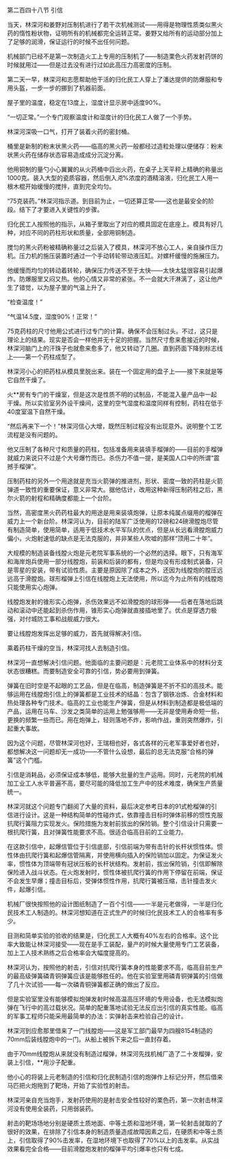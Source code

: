 

第二百四十八节 引信

当天，林深河和姜野对压制机进行了若干次机械测试――用得是物理性质类似黑火药的惰性粉状物，证明所有的机械都完全运转正常。姜野又给所有的运动部分加上了足够的润滑，保证运行的时候不出任何问题。

机械部门已经不是第一次制造火工上专用的压制机了――制造栗色火药发射药饼的时候就用过――但是过去没有进行过如此高压力高密度的压制。

第二天一早，林深河和志愿帮助他干活的归化民工人穿上了潘达提供的防爆服和专用头盔，一步一步的挪到了机器前面。

屋子里的温度，稳定在13度上，湿度计显示房中适度90%。

“一切正常。”一个专门观察温度计和湿度计的归化民工人做了一个手势。

林深河深吸一口气，打开了装着火药的密封桶。

桶里是新制的粉末状黑火药――临高的黑火药一般都经过造粒处理以便储存：粉末状黑火药在储存状态容易造成成分沉淀分离。

他用铜制的量勺小心翼翼的从火药桶中舀出火药，在桌子上天平秤上精确的称量出1000克。装入大型的瓷质容器，然后倒入*克*%浓度的酒精溶液，归化民工人用一根木棍开始缓慢的搅拌，直到完全均匀。

“75克装药。”林深河指示道。到目前为止，一切还算正常――这也是最安全的阶段。结下了才要进入关键性的步骤。

归化民工人按照他的指示，从箱子里取出了对应的模具固定在底座上。模具有好几种，对应不同的药柱形状和质量，全部用铜制造。

搅匀的黑火药粉被精确称量过之后装入了模具，林深河不放心工人，亲自操作压力机。压力机的施压装置时通过一个手动转轮带动液压缸。对螺杆缓慢的施展压力。

他缓慢而均匀的转动着转轮，确保压力传送不至于太快――太快太猛很容易引起爆炸。防爆服里又闷又热。他的心情又非常的紧张。不一会就大汗淋漓了，这让他产生了错觉，以为屋子里的气温上升了。

“检查温度！”

“气温14.5度，湿度90%！正常！”

75克药柱的尺寸他用公式进行过专门的计算。确保不会压制过头。不过，这只是理论上的结果。现实是否会一样他并无十足的把握。当然尺寸愈来愈接近的时候，林深河脑门上的汗珠子也就愈来愈多了，他又转动了几圈。直到药面下降到标志线上――第一个药柱成型了。

林深河小心的把药柱从模具里脱出来。装在一个固定用的盘子上――接下来就是等它自然干燥了。

火**房有专门的干燥室，但是这次是性质不明的试制品，不能混入量产品中一起干燥。所以实验室另外设干燥间，这里的空气湿度和温度同样有控制，药柱在低于40度室温下自然干燥。

“然后再来下一个！”林深河信心大增，既然压制过程没有出现意外。说明整个工艺流程是没有问题的。

他又压制了各种尺寸和质量的药柱，包括准备用来装填手榴弹的――目前的手榴弹就威力来说只不过是个大号爆竹而已。杀伤力不值一提，是美国人口中的所谓“震撼手榴弹”。

压制药柱的另外一个用途就是充当火箭弹的推进剂，形状、密度一致的药柱是火箭弹道一致性的重要保证，意义非常大。据他估计，改用这种新得压制药柱之后，黑尔火箭的射程和精确度都能上一个台阶。

当然，高密度黑火药药柱最大的用途是用来装填炮弹，让原本纯属点缀用的榴弹在威力上一个新台阶。林深河认为，目前的陆军广泛使用的12磅和24磅滑膛炮尽管有制造简单，使用简单，适用于低技术水平军队的优点，但是从长远看滑膛炮威力偏小，火炮射速低的缺点是无法克服的，并非某些人吹嘘的那样“顶用二十年”。

大规模的制造装备线膛火炮是元老院军事系统的一个必然的选择。眼下，只有海军和海岸炮兵使用一部分线膛炮，前装和后装的都有，但是均没有形成制式装备，只是零星的安装，带有试验性质。主要是原因除了成本之外，还因为线膛炮的膛压远远高于滑膛炮。球形榴弹上引信在线膛炮上无法使用，所以迄今为止所有的线膛炮只能使用实心炮弹。

线膛炮发射的锥形实心炮弹，杀伤效果远不如滑膛炮的球形弹――后者在落地后跳动和滚动中还能起到杀伤作用，锥形实心炮弹就直接插地里了。优点是穿透力极强，对付城防工事和战舰威力很大。

要让线膛炮发挥出足够的威力，首先就得解决引信。

乘着药柱干燥的空当，林深河找人去制造引信。

林深河一直想解决引信问题。他面临的主要问题是：元老院工业体系中的材料分支状态很糟糕。而要制造安全可靠的引信，势必要用到弹簧。

弹簧在旧时空是不起眼的工艺品，但是在临高，制造弹簧是不折不扣的高技术。能够运用在线膛炮引信上的弹簧都是工业技术的结晶：包含了钢铁冶炼、合金材料和热处理各种专门技术。临高的工业也能生产弹簧，但是从材料到制造都是极低端的产品，运用在马车、沙发之类简单的运用上勉强够用――无非是使用寿命短一些，更换的频繁一些而已。用在炮弹上，轻则落地不炸，影响作战，重则突然爆炸，引起重大事故。

因为这个问题，尽管林深河也好，王瑞相也好，各式各样的元老军事爱好者也好，都想解决这一问题却无一成功――不管什么设想，最后的总无法克服“合格的弹簧”这个门槛。

引信是消耗品，必须保证成本够低，能够大批量的生产运用。同时，元老院的机械加工业工人水平普遍不高，要尽可能的降低加工生产中的技术难度，确保生产质量统一。

林深河就这个问题专门翻阅了大量的资料，最后决定参考日本的91式枪榴弹的引信进行设计。这是一种结构简单的性碰炸式，依靠撞击目标时弹体前移的惯性克服抗爬行簧阻力实现发火。保险措施为发射前拔出的保险销。整个引信设计只需要一根抗爬行簧，且对弹簧性能要求不高。很适合临高目前的工业能力。

在这款引信中，起爆信管位于引信底部，引信前端为带有击针的长杆状惯性体。惯性体由抗爬行簧和起爆信管隔离，并使用横向插入的保险销加以固定。为保证发火率，惯性体为顶端带有冠状压板的长杆状结构。发射前，拔出保险销，引信即解除保险进入战斗状态。在火炮发射时，惯性体被抗爬行簧的作用下停留在前端，保证不会发生早爆；撞击目标后，受弹体惯性作用，抗爬行簧被压缩，击针撞击发火件，起爆引信。

机械厂很快按照他的设计图纸制造了一百个引信――一半是元老做得，一半是归化民技术工人制造的。林深河想知道在正式生产的时候归化民技术工人的合格率有多少。

目测和简单实验的验收的结果是，归化民工人大概有40%左右的合格率。这个比率大致能让林深河接受――现在是手工装配，量产的时候大量使用专门工艺装备，加上工人技术熟练之后合格率会大幅度提高的。

林深河认为，按照他的射击，引信对抗爬行簧本身的性能要求不高，临高目前生产的最高级弹簧磷青铜弹簧应该是能够胜任的。他在实验室里用磷青铜弹簧的引信做了几十次试验――每一次磷青铜弹簧都正确的做出了反应。

但是实验室里没有能够模拟炮弹发射时候高温高压环境的专用设备，也无法模拟炮弹在飞行中的高过载状况。简单的配重落地试验无法反应出引信的真实性能。临高的军事工程师只能采用最简单的办法：实弹射击来检验自己的设计。

林深河到应愈那里借来了一门线膛炮――这是军工部门最早为四艘8154制造的70mm后装线膛炮中的一门。从船上被拆下来之后一直封存着。

由于70mm线膛炮从来就没有制造过榴弹，林深河先找机械厂造了二十发榴弹，安装上引信，**用沙子配重。

他小心的将装上元老制造的引信和归化民制造引信的炮弹作上标记分开，然后借来马匹把火炮拖到了靶场，开始了实验性的射击。

林深河亲自充当炮手，发射药使用的是射击安全性较好的栗色药，第一次射击林深河没有使用全装药，只用弱装药。

射击的靶场场地分别是硬质土质地面、中等土质和湿地环境，第一轮射击就取的了很好的效果，在排除了引信本身的制造质量造成故障因素之后，在硬质和中等土质上，引信取得了90%击发率，在湿地环境下也取得了70%以上的击发率。从实战效果看完全合格――目前滑膛炮发射的榴弹平均引爆率也只有七成。

